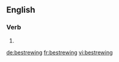 ==English==

===Verb===
{{head|en}}

# {{present participle of|bestrew}}

[[de:bestrewing]]
[[fr:bestrewing]]
[[vi:bestrewing]]